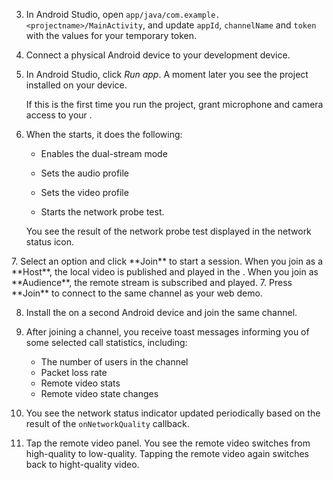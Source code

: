 <PlatformWrapper platform="android">

3. In Android Studio, open `app/java/com.example.<projectname>/MainActivity`, and update `appId`, `channelName` and `token` with the values for your temporary token.

4. Connect a physical Android device to your development device.

5. In Android Studio, click *Run app*. A moment later you see the project installed on your device.

    If this is the first time you run the project, grant microphone and camera access to your <Vpl k="CLIENT" />.

6. When the <Vpl k="CLIENT" /> starts, it does the following:

    * Enables the dual-stream mode

    * Sets the audio profile 

    * Sets the video profile

    * Starts the network probe test.
    
    You see the result of the network probe test displayed in the network status icon.

<ProductWrapper product="interactive-live-streaming">
7. Select an option and click **Join** to start a session. When you join as a **Host**, the local video is published and played in the <Vpl k="CLIENT" />. When you join as **Audience**, the remote stream is subscribed and played.
</ProductWrapper>

<ProductWrapper product="video-calling">
7. Press **Join** to connect to the same channel as your web demo.
</ProductWrapper>

8. Install the <Vpl k="CLIENT" /> on a second Android device and join the same channel.

9. After joining a channel, you receive toast messages informing you of some selected call statistics, including: 

    * The number of users in the channel
    * Packet loss rate
    * Remote video stats
    * Remote video state changes 

10. You see the network status indicator updated periodically based on the result of the `onNetworkQuality` callback.

11. Tap the remote video panel. You see the remote video switches from high-quality to low-quality. Tapping the remote video again switches back to hight-quality video.

</PlatformWrapper>
